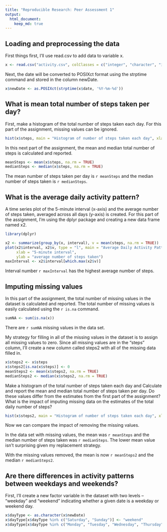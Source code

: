 ```yaml
---
title: "Reproducible Research: Peer Assessment 1"
output: 
  html_document:
    keep_md: true
---
```


## Loading and preprocessing the data

First things first, I'll use read.csv to add data to variable x.

```r
x <- read.csv("activity.csv", colClasses = c("integer", "character", "integer"))
```

Next, the date will be converted to POSIXct format using the strptime command and stored in the column newDate.

```r
x$newDate <- as.POSIXct(strptime(x$date, '%Y-%m-%d'))
```

## What is mean total number of steps taken per day?
First, make a histogram of the total number of steps taken each day.  For this part of the assignment, missing values can be ignored.

```r
hist(x$steps, main = "Histogram of number of steps taken each day", xlab = "number of steps")
```

In this next part of the assignment, the mean and median total number of steps is calculated and reported.  

```r
meanSteps <- mean(x$steps, na.rm = TRUE)
medianSteps <- median(x$steps, na.rm = TRUE)
```

The mean number of steps taken per day is `r meanSteps` and the median number of steps taken is `r medianSteps`.
    
## What is the average daily activity pattern?

A time series plot of the 5-minute interval (x-axis) and the average number of steps taken, averaged across all days (y-axis) is created.  For this part of the assignment, I'm using the dplyr package and creating a new data frame named x2.

```r
library(dplyr)
```

```r
x2 <- summarize(group_by(x, interval), v = mean(steps, na.rm = TRUE))
plot(x2$interval, x2$v, type = "l", main = "Average Daily Activity Pattern", 
     xlab = "5-minute interval", 
     ylab = "average number of steps taken")
maxInterval <- x2$interval[which.max(x2$v)]
```

Interval number `r maxInterval` has the highest average number of steps.

## Imputing missing values

In this part of the assignment, the total number of missing values in the dataset is calculated and reported.  The total number of missing values is easily calculated using the `r is.na` command.

```r
sumNA <- sum(is.na(x))
```

There are `r sumNA` missing values in the data set.

My strategy for filling in all of the missing values in the dataset is to assign all missing values to zero.  Since all missing values are in the "steps" column, I'll create a new column called steps2 with all of the missing data filled in.

```r
x$steps2 <- x$steps
x$steps2[is.na(x$steps)] <- 0
meanSteps2 <- mean(x$steps2, na.rm = TRUE)
medianSteps2 <- median(x$steps2, na.rm = TRUE)
```

Make a histogram of the total number of steps taken each day and Calculate and report the mean and median total number of steps taken per day. Do these values differ from the estimates from the first part of the assignment? What is the impact of imputing missing data on the estimates of the total daily number of steps?

```r
hist(x$steps2, main = "Histogram of number of steps taken each day", xlab = "number of steps")
```

Now we can compare the impact of removing the missing values.  

In the data set with missing values, the mean was `r meanSteps` and the median number of steps taken was ` r medianSteps`.  The lower mean value isn't surprising given my replacement strategy.

With the missing values removed, the mean is now `r meanSteps2` and the median ` r medianSteps2`.

## Are there differences in activity patterns between weekdays and weekends?

First, I'll create a new factor variable in the dataset with two levels – “weekday” and “weekend” indicating whether a given date is a weekday or weekend day.

```r
x$dayType <- as.character(x$newDate)
x$dayType[x$dayType %in% c("Saturday", "Sunday")] <- "weekend"
x$dayType[x$dayType %in% c("Monday", "Tuesday", "Wednesday", "Thursday", "Friday")] <- "weekday"
```
